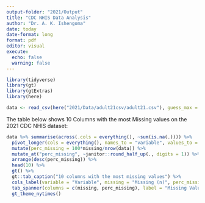 ```yaml
---
output-folder: "2021/Output"
title: "CDC NHIS Data Analysis"
author: "Dr. A. K. Ishengoma"
date: today
date-format: long
format: pdf
editor: visual
execute: 
  echo: false
  warning: false
---
```


```r

library(tidyverse)
library(gt)
library(gtExtras)
library(here)
```


```r

data <- read_csv(here("2021/Data/adult21csv/adult21.csv"), guess_max = 8261)
```

The table below shows 10 Columns with the most Missing values on the 2021 CDC NHIS dataset:

```r

data %>% summarise(across(.cols = everything(), ~sum(is.na(.)))) %>%
  pivot_longer(cols = everything(), names_to = "variable", values_to = "missing") %>%
  mutate(perc_missing = 100*missing/nrow(data)) %>%
  mutate_at("perc_missing", ~janitor::round_half_up(., digits = 1)) %>%
  arrange(desc(perc_missing)) %>%
  head(10) %>%
  gt() %>%
  gt::tab_caption("10 columns with the most missing values") %>% 
  cols_label(variable = "Variable", missing = "Missing (n)", perc_missing = "Missing (%)") %>%
  tab_spanner(columns = c(missing, perc_missing), label = "Missing Values") %>%
  gt_theme_nytimes()

```
